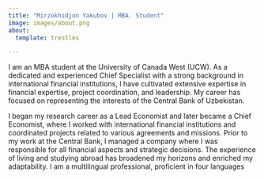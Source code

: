 ```yaml
---
title: "Mirzokhidjon Yakubov | MBA. Student"
image: images/about.png
about:
  template: trestles

---
```


I am an MBA student at the University of Canada West (UCW). As a dedicated and experienced Chief Specialist with a strong background in international financial institutions, I have cultivated extensive expertise in financial expertise, project coordination, and leadership. My career has focused on representing the interests of the Central Bank of Uzbekistan.

I began my research career as a Lead Economist and later became a Chief Economist, where I worked with international financial institutions and coordinated projects related to various agreements and missions. Prior to my work at the Central Bank, I managed a company where I was responsible for all financial aspects and strategic decisions. The experience of living and studying abroad has broadened my horizons and enriched my adaptability. I am a multilingual professional, proficient in four languages
